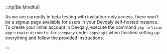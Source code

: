 :::tip[Be Mindful]

As we are currently in beta testing with invitation-only access, there won't be a signup page available for users in
your Devqaly self-hosted instance. To create your initial account in Devqaly, execute the command
`php artisan app:create:accounts:for:company` under `apps/api` when finished setting up
everything and follow the provided instructions.

:::